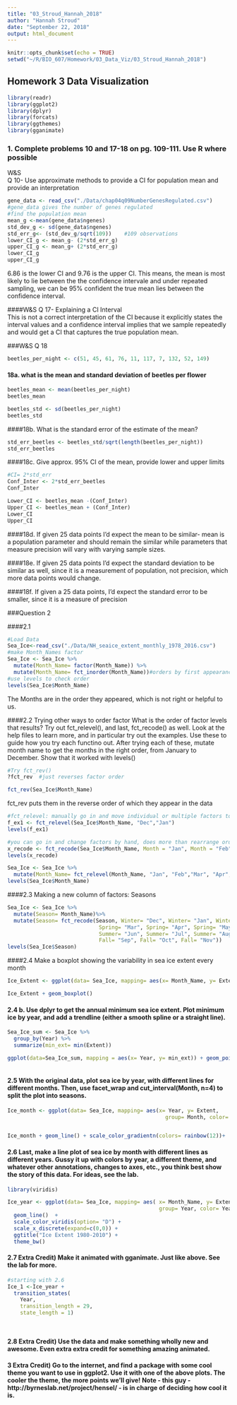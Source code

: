 ```yaml
---
title: "03_Stroud_Hannah_2018"
author: "Hannah Stroud"
date: "September 22, 2018"
output: html_document
---
```


```r
knitr::opts_chunk$set(echo = TRUE)
setwd("~/R/BIO_607/Homework/03_Data_Viz/03_Stroud_Hannah_2018")
```

## Homework 3 Data Visualization 
```r
library(readr)
library(ggplot2)
library(dplyr)
library(forcats) 
library(ggthemes)
library(gganimate)


```

### 1. Complete problems 10 and 17-18 on pg. 109-111. Use R where possible

W&S  
Q 10- Use approximate methods to provide a CI for population mean and provide an interpretation 

```r

gene_data <- read_csv("./Data/chap04q09NumberGenesRegulated.csv")
#gene_data gives the number of genes regulated 
#find the population mean
mean_g <-mean(gene_data$ngenes)
std_dev_g <- sd(gene_data$ngenes)
std_err_g<- (std_dev_g/sqrt(109))    #109 observations
lower_CI_g <- mean_g- (2*std_err_g)
upper_CI_g <- mean_g+ (2*std_err_g)
lower_CI_g
upper_CI_g
```
6.86 is the lower CI and 9.76 is the upper CI. This means, the mean is most likely to lie between the the confidence intervale and under repeated sampling, we can be 95% confident the true mean lies between the confidence interval.   

####W&S Q 17- Explaining a CI Interval  
This is not a correct interpretation of the CI because it explicitly states the interval values and a confidence interval implies that we sample repeatedly and would get a CI that captures the true population mean. 

###W&S  Q 18  
```r
beetles_per_night <- c(51, 45, 61, 76, 11, 117, 7, 132, 52, 149)
```
#### 18a. what is the mean and standard deviation of beetles per flower

```r
beetles_mean <- mean(beetles_per_night)
beetles_mean

beetles_std <- sd(beetles_per_night)
beetles_std
```

####18b. What is the standard error of the estimate of the mean?
```r
std_err_beetles <- beetles_std/sqrt(length(beetles_per_night))
std_err_beetles
```

####18c. Give approx. 95% CI of the mean, provide lower and upper limits
```r
#CI= 2*std_err
Conf_Inter <- 2*std_err_beetles
Conf_Inter

Lower_CI <- beetles_mean -(Conf_Inter)
Upper_CI <- beetles_mean + (Conf_Inter)
Lower_CI
Upper_CI
```

####18d. If given 25 data points I'd expect the mean to be similar- mean is a population parameter and should remain the similar while parameters that measure precision will vary with varying sample sizes. 

####18e. If given 25 data points I'd expect the standard deviation to be similar as well, since it is a measurement of population, not precision, which more data points would change. 

####18f. If given a 25 data points, I'd expect the standard error to be smaller, since it is a measure of precision 

###Question 2

####2.1 
```r
#Load Data
Sea_Ice<-read_csv("./Data/NH_seaice_extent_monthly_1978_2016.csv")
#make Month_Names factor
Sea_Ice <- Sea_Ice %>% 
  mutate(Month_Name= factor(Month_Name)) %>%
  mutate(Month_Name= fct_inorder(Month_Name))#orders by first appearance
#use levels to check order 
levels(Sea_Ice$Month_Name)
```
The Months are in the order they appeared, which is not right or helpful to us. 

####2.2 Trying other ways to order factor 
What is the order of factor levels that results? Try out fct_relevel(), and last, fct_recode() as well. Look at the help files to learn more, and in particular try out the examples. Use these to guide how you try each functino out. After trying each of these, mutate month name to get the months in the right order, from January to December. Show that it worked with levels()
```r
#Try fct_rev()
?fct_rev  #just reverses factor order

fct_rev(Sea_Ice$Month_Name)
```
fct_rev puts them in the reverse order of which they appear in the data

```r

#fct_relevel: manually go in and move individual or multiple factors to specific orders  
f_ex1 <- fct_relevel(Sea_Ice$Month_Name, "Dec","Jan")
levels(f_ex1)

#you can go in and change factors by hand, does more than rearrange order- can change the level, ie grouping all fruit into one level, or just renaming them 
x_recode <- fct_recode(Sea_Ice$Month_Name, Month = "Jan", Month = "Feb")
levels(x_recode)

Sea_Ice <- Sea_Ice %>%
  mutate(Month_Name= fct_relevel(Month_Name, "Jan", "Feb","Mar", "Apr","May","Jun", "Jul","Aug","Sep", "Oct", after= 0L))
levels(Sea_Ice$Month_Name)

```

####2.3 Making a new column of factors: Seasons

```r
Sea_Ice <- Sea_Ice %>%
  mutate(Season= Month_Name)%>%
  mutate(Season= fct_recode(Season, Winter= "Dec", Winter= "Jan", Winter= "Feb",
                             Spring= "Mar", Spring= "Apr", Spring= "May",
                             Summer= "Jun", Summer= "Jul", Summer= "Aug",
                             Fall= "Sep", Fall= "Oct", Fall= "Nov"))
levels(Sea_Ice$Season)
```

####2.4 Make a boxplot showing the variability in sea ice extent every month

```r
Ice_Extent <- ggplot(data= Sea_Ice, mapping= aes(x= Month_Name, y= Extent))

Ice_Extent + geom_boxplot()
```


#### 2.4 b. Use dplyr to get the annual minimum sea ice extent. Plot minimum ice by year, and add a trendline (either a smooth spline or a straight line).

```r
Sea_Ice_sum <- Sea_Ice %>% 
  group_by(Year) %>%
  summarize(min_ext= min(Extent))

ggplot(data=Sea_Ice_sum, mapping = aes(x= Year, y= min_ext)) + geom_point()+  stat_smooth(method = "lm")
  
```

#### 2.5 With the original data, plot sea ice by year, with different lines for different months. Then, use facet_wrap and cut_interval(Month, n=4) to split the plot into seasons.

```r
Ice_month <- ggplot(data= Sea_Ice, mapping= aes(x= Year, y= Extent, 
                                                  group= Month, color= Month)) 


Ice_month + geom_line() + scale_color_gradientn(colors= rainbow(12))+  facet_wrap(~Season) 

```

#### 2.6 Last, make a line plot of sea ice by month with different lines as different years. Gussy it up with colors by year, a different theme, and whatever other annotations, changes to axes, etc., you think best show the story of this data. For ideas, see the lab.

```r
library(viridis)

Ice_year <- ggplot(data= Sea_Ice, mapping= aes( x= Month_Name, y= Extent, 
                                                group= Year, color= Year))+
  geom_line()  +
  scale_color_viridis(option= "D") +
  scale_x_discrete(expand=c(0,0)) +
  ggtitle("Ice Extent 1980-2010") +
  theme_bw()

```

#### 2.7 Extra Credit) Make it animated with gganimate. Just like above. See the lab for more.

```r
#starting with 2.6
Ice_1 <-Ice_year + 
  transition_states(
    Year,
    transition_length = 29,
    state_length = 1) 

  

```

#### 2.8 Extra Credit) Use the data and make something wholly new and awesome. Even extra extra credit for something amazing animated.

#### 3 Extra Credit) Go to the internet, and find a package with some cool theme you want to use in ggplot2. Use it with one of the above plots. The cooler the theme, the more points we’ll give! Note - this guy - http://byrneslab.net/project/hensel/ - is in charge of deciding how cool it is.